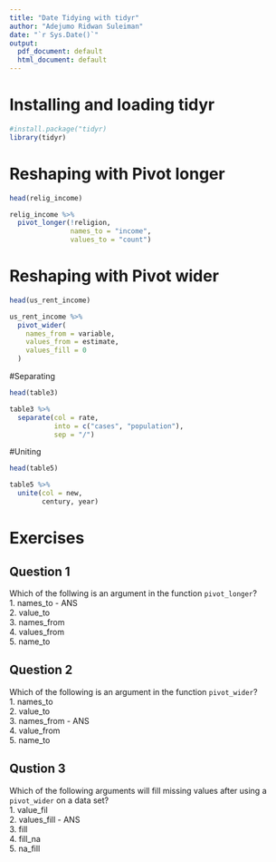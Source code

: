```yaml
---
title: "Date Tidying with tidyr"
author: "Adejumo Ridwan Suleiman"
date: "`r Sys.Date()`"
output:
  pdf_document: default
  html_document: default
---
```


# Installing and loading tidyr
```r
#install.package("tidyr)
library(tidyr)
```

# Reshaping with Pivot longer
```r
head(relig_income)
```


```r
relig_income %>%
  pivot_longer(!religion, 
               names_to = "income", 
               values_to = "count")
```

# Reshaping with Pivot wider
```r
head(us_rent_income)
```

```r
us_rent_income %>%
  pivot_wider(
    names_from = variable,
    values_from = estimate,
    values_fill = 0
  )
```

#Separating
```r
head(table3)
```

```r
table3 %>% 
  separate(col = rate, 
           into = c("cases", "population"),
           sep = "/")
```


#Uniting
```r
head(table5)
```
```r
table5 %>% 
  unite(col = new, 
        century, year)
```

# Exercises

## Question 1
Which of the follwing is an argument in the function `pivot_longer`?  
1. names_to - ANS  
2. value_to  
3. names_from  
4. values_from  
5. name_to  

## Question 2
Which of the following is an argument in the function `pivot_wider`?    
1. names_to  
2. value_to  
3. names_from - ANS  
4. value_from  
5. name_to   

## Qustion 3
Which of the following arguments will fill missing values after using a `pivot_wider` on a data set?  
1. value_fil  
2. values_fill - ANS  
3. fill  
4. fill_na  
5. na_fill  